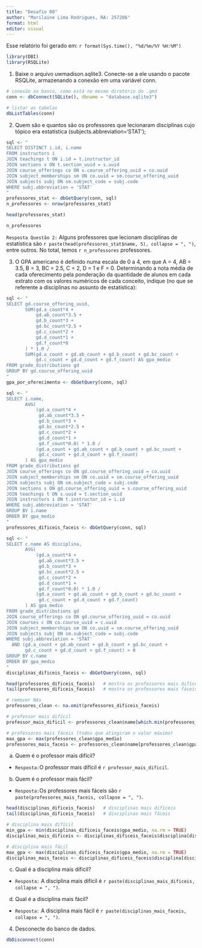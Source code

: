 ---
title: "Desafio 08"
author: "Marilaine Lima Rodrigues, RA: 257286"
format: html
editor: visual
---

Esse relatório foi gerado em: `r format(Sys.time(), "%d/%m/%Y %H:%M")`

```{r}
library(DBI)
library(RSQLite)
```

1. Baixe o arquivo uwmadison.sqlite3. Conecte-se a ele usando o pacote RSQLite, armazenando a conexão em uma variável conn.
```{r}
# conexão ao banco, como está no mesmo diretório do .qmd
conn <- dbConnect(SQLite(), dbname = "database.sqlite3")

# listar as tabelas
dbListTables(conn)
```
2. Quem são e quantos são os professores que lecionaram disciplinas cujo tópico era estatística (subjects.abbreviation='STAT');

```{r}
sql <- "
SELECT DISTINCT i.id, i.name
FROM instructors i
JOIN teachings t ON i.id = t.instructor_id
JOIN sections s ON t.section_uuid = s.uuid
JOIN course_offerings co ON s.course_offering_uuid = co.uuid
JOIN subject_memberships sm ON co.uuid = sm.course_offering_uuid
JOIN subjects subj ON sm.subject_code = subj.code
WHERE subj.abbreviation = 'STAT'
"
professores_stat <- dbGetQuery(conn, sql)
n_professores <- nrow(professores_stat)
```

```{r}
head(professores_stat)
```

```{r}
n_professores
```

`Resposta Questão 2:` Alguns professores que lecionam disciplinas de estatística são `r paste(head(professores_stat$name, 5), collapse = ", ")`, entre outros. No total, temos `r n_professores` professores.


3. O GPA americano é definido numa escala de 0 a 4, em que A = 4, AB = 3.5, B = 3, BC = 2.5, C = 2, D = 1 e F = 0. Determinando a nota média de cada oferecimento pela ponderação da quantidade de alunos em cada extrato com os valores numéricos de cada conceito, indique (no que se referente a disciplinas no assunto de estatística):
```{r}
sql <- "
SELECT gd.course_offering_uuid,
       SUM(gd.a_count*4 +
           gd.ab_count*3.5 +
           gd.b_count*3 +
           gd.bc_count*2.5 +
           gd.c_count*2 +
           gd.d_count*1 +
           gd.f_count*0
       ) * 1.0 / 
       SUM(gd.a_count + gd.ab_count + gd.b_count + gd.bc_count +
           gd.c_count + gd.d_count + gd.f_count) AS gpa_medio
FROM grade_distributions gd
GROUP BY gd.course_offering_uuid
"
gpa_por_oferecimento <- dbGetQuery(conn, sql)
```

```{r}
sql <- "
SELECT i.name,
       AVG(
           (gd.a_count*4 +
            gd.ab_count*3.5 +
            gd.b_count*3 +
            gd.bc_count*2.5 +
            gd.c_count*2 +
            gd.d_count*1 +
            gd.f_count*0.0) * 1.0 /
           (gd.a_count + gd.ab_count + gd.b_count + gd.bc_count +
            gd.c_count + gd.d_count + gd.f_count)
       ) AS gpa_medio
FROM grade_distributions gd
JOIN course_offerings co ON gd.course_offering_uuid = co.uuid
JOIN subject_memberships sm ON co.uuid = sm.course_offering_uuid
JOIN subjects subj ON sm.subject_code = subj.code
JOIN sections s ON gd.course_offering_uuid = s.course_offering_uuid
JOIN teachings t ON s.uuid = t.section_uuid
JOIN instructors i ON t.instructor_id = i.id
WHERE subj.abbreviation = 'STAT'
GROUP BY i.name
ORDER BY gpa_medio
"
professores_dificeis_faceis <- dbGetQuery(conn, sql)
```

```{r}
sql <- "
SELECT c.name AS disciplina,
       AVG(
           (gd.a_count*4 +
            gd.ab_count*3.5 +
            gd.b_count*3 +
            gd.bc_count*2.5 +
            gd.c_count*2 +
            gd.d_count*1 +
            gd.f_count*0.0) * 1.0 /
           (gd.a_count + gd.ab_count + gd.b_count + gd.bc_count +
            gd.c_count + gd.d_count + gd.f_count)
       ) AS gpa_medio
FROM grade_distributions gd
JOIN course_offerings co ON gd.course_offering_uuid = co.uuid
JOIN courses c ON co.course_uuid = c.uuid
JOIN subject_memberships sm ON co.uuid = sm.course_offering_uuid
JOIN subjects subj ON sm.subject_code = subj.code
WHERE subj.abbreviation = 'STAT'
  AND (gd.a_count + gd.ab_count + gd.b_count + gd.bc_count +
       gd.c_count + gd.d_count + gd.f_count) > 0
GROUP BY c.name
ORDER BY gpa_medio
"
disciplinas_dificeis_faceis <- dbGetQuery(conn, sql)
```

```{r}
head(professores_dificeis_faceis)   # mostra os professores mais difíceis
tail(professores_dificeis_faceis)   # mostra os professores mais fáceis
```

```{r}
# remover NAs
professores_clean <- na.omit(professores_dificeis_faceis)

# professor mais difícil
professor_mais_dificil <- professores_clean$name[which.min(professores_clean$gpa_medio)]

# professores mais fáceis (todos que atingiram o valor máximo)
max_gpa <- max(professores_clean$gpa_medio)
professores_mais_faceis <- professores_clean$name[professores_clean$gpa_medio == max_gpa]
```

a. Quem é o professor mais difícil?
 - `Resposta:`O professor mais difícil é `r professor_mais_dificil`.  
b. Quem é o professor mais fácil?
 - `Resposta:`Os professores mais fáceis são `r paste(professores_mais_faceis, collapse = ", ")`.  

```{r}
head(disciplinas_dificeis_faceis)   # disciplinas mais difíceis
tail(disciplinas_dificeis_faceis)   # disciplinas mais fáceis
```


```{r}
# disciplina mais difícil
min_gpa <- min(disciplinas_dificeis_faceis$gpa_medio, na.rm = TRUE)
disciplinas_mais_dificeis <- disciplinas_dificeis_faceis$disciplina[disciplinas_dificeis_faceis$gpa_medio == min_gpa]

# disciplina mais fácil
max_gpa <- max(disciplinas_dificeis_faceis$gpa_medio, na.rm = TRUE)
disciplinas_mais_faceis <- disciplinas_dificeis_faceis$disciplina[disciplinas_dificeis_faceis$gpa_medio == max_gpa]
```

c. Qual é a disciplina mais difícil?
 - `Resposta:` A disciplina mais difícil é `r paste(disciplinas_mais_dificeis, collapse = ", ")`.
 
d. Qual é a disciplina mais fácil?
 - `Resposta:` A disciplina mais fácil é `r paste(disciplinas_mais_faceis, collapse = ", ")`.


4. Desconecte do banco de dados.
```{r}
dbDisconnect(conn)
```


